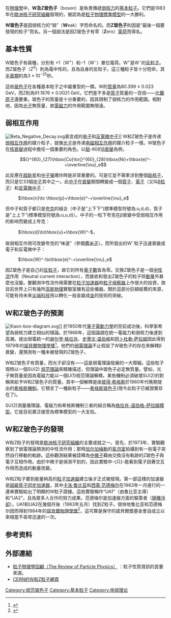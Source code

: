 {{Infobox Particle
| bgcolour =
| name = ''W''<sup>±</sup>，''Z''<sup>0</sup>玻色子
| image =
| caption =
| num_types =
| composition = [[基本粒子|基本粒子]]
| family = [[玻色子|玻色子]]
| group = [[規範玻色子|規範玻色子]]
| generation =
| interaction = [[弱相互作用|弱相互作用]]
| theorized = 1967年 ([[史蒂文·温伯格|温伯格]]，[[阿卜杜勒·萨拉姆|萨拉姆]])
| discovered = 1983年（UA1和UA2合作组）
| symbol =
| mass = W: 80.385±0.015GeV<br />Z: 91.1876±0.0021GeV
| decay_time =
| decay_particle =
| electric_charge =
| spin = 1
| num_spin_states =
}}

在[[物理學|物理學]]中，'''W及Z玻色子'''（boson）是負責傳遞[[弱核力|弱核力]]的[[基本粒子|基本粒子]]。它們是1983年在[[歐洲核子研究組織|歐洲核子研究組織]]發現的，被認為是[[粒子物理|粒子物理]][[標準模型|標準模型]]的一大勝利。

'''W玻色子'''是因弱核力的“弱”（'''W'''eak）字而命名的。而'''Z玻色子'''則因是“最後一個要發現的粒子”而名。另一個說法是因Z玻色子有零（'''Z'''ero）[[電荷|電荷]]而得名。

== 基本性質 ==

W玻色子有兩種，分別有 +1（W<sup>+</sup>）和−1（W<sup>−</sup>）單位電荷。W<sup>+</sup>是W<sup>−</sup>的[[反粒子|反粒子]]。而Z玻色子（Z<sup>0</sup>）則為電中性的，且為自身的反粒子。這三種粒子皆十分短命，其[[半衰期|半衰期]]約為<math>3 \times 10^{-25}</math>秒。

這些[[玻色子|玻色子]]在各種基本粒子之中屬重型的一類。W的[[質量|質量]]為80.399 ± 0.023 GeV，而Z則為91.1876 ± 0.0021 GeV。它們差不多是[[質子|質子]]質量的一百倍——比[[鐵|鐵]][[原子|原子]]還要重。玻色子的質量是十分重要的，因其限制了弱核力的作用範圍。相對地，因為[[光子|光子]]無質量，故[[電磁力|電磁力]]的作用範圍無限遠。

== 弱相互作用 ==
[[File:Beta_Negative_Decay.svg|thumb]]衰变成的[[电子|电子]]和[[反電微中子|反電微中子]]]]
W和Z玻色子是传递[[弱相互作用|弱相互作用]]的媒介粒子，就像[[光子|光子]]是传递[[电磁相互作用|电磁相互作用]]的媒介粒子一樣。W玻色子在[[核衰變|核衰變]]過程中擔任一個重要的角色。以[[鈷|鈷]]-60的[[β衰變|β衰變]]為例，

:<math>{}^{60}_{27}\hbox{Co}\to{}^{60}_{28}\hbox{Ni}+\hbox{e}^-+\overline{\nu}_e</math>

此反應在[[超新星|超新星]]和[[中子彈|中子彈]]爆炸時是非常重要的。可是它並不需牽涉到整個[[鈷|鈷]][[核子|核子]]，而只是它33個[[中子|中子]]其中之一。此[[中子|中子]]在[[粒子衰變|衰變]]期間轉變成一個[[質子|質子]]、[[電子|電子]]（又叫[[β粒子|β粒子]]）和[[反電微中子|反電微中子]]：

: <math>\hbox{n}\to \hbox{p}+\hbox{e}^-+\overline{\nu}_e</math>

但中子和質子都只是[[夸克|夸克]]的組合（中子是“上下下”(標準模型符號為:u,d,d)，質子是“上上下”(標準模型符號為:u,u,d)）。中子的一粒下夸克在β衰變中受弱相互作用的影响而變成上夸克：

: <math>\hbox{d}\to\hbox{u}+\hbox{W}^-</math>，

故弱相互作用可改變夸克的“味道”（參閱[[費米子|費米子]]）。而所發出的W<sup>−</sup>粒子迅速衰變成電子和反電微中子：

: <math>\hbox{W}^-\to\hbox{e}^-+\overline{\nu}_e</math>

因Z玻色子是自己的[[反粒子|反粒子]]，故它的所有[[量子數|量子數]]皆為零。交換Z玻色子是一個[[中性流|中性流]]作用（Neutral current interaction），而接收和發出Z玻色子的粒子除[[動量|動量]]外甚麼也沒變。要觀測中性流作用需要在[[粒子加速器|粒子加速器]]和[[粒子偵察器|粒子偵察器]]上作很大的投資，故目前世界上只有幾所[[高能物理|高能物理]]實驗室擁有這些儀器。關於這部分巨額經費的來源，可能有待未來[[尖端科技|尖端科技]]用以轉化一般金屬成[[金|金]]的技術的突破。

== W和Z玻色子的預測 ==
[[File:Kaon-box-diagram.svg|thumb]]]]
於1950年代[[量子電動力學|量子電動力學]]的空前成功後，科學家希望為弱核力建立相似的理論。於1968年，這個論調在統一電磁力和弱核力後達到高潮。提出弱電統一的[[谢尔登·格拉肖|谢尔登·格拉肖]]、[[史蒂文·温伯格|史蒂文·温伯格]]和[[阿卜杜勒·萨拉姆|阿卜杜勒·萨拉姆]]因此得到1979年的[[諾貝爾獎|諾貝爾物理學獎]]<ref>{{Cite web |url=http://www.nobel.se/physics/laureates/1979/ |title=存档副本 |accessdate=2004-11-27 |archive-date=2004-08-03 |archive-url=https://web.archive.org/web/20040803075503/http://www.nobel.se/physics/laureates/1979/ |dead-url=no }}</ref>。他們的[[弱電理論|弱電理論]]不止假設了W玻色子的存在來解釋β衰變，還預測有一種未被發現的Z玻色子。

W和Z玻色子有質量，而光子卻沒有——這是弱電理論發展的一大障礙。這些粒子現時以一個SU(2) [[规范理論|规范理論]]來精確描述，但理論中玻色子必定無質量。譬如，光子無質量是因為電磁力能以一個U(1)规范理論解釋。某些機制必須破壞SU(2)的對稱來給予W和Z玻色子的質量。其中一個解釋是由[[彼得·希格斯|彼得·希格斯]]於1960年代晚期提出的[[希格斯機制|希格斯機制]]。它預言了一種新粒子——[[希格斯玻色子|希格斯玻色子]](現今此粒子已被證實存在了)。

SU(2)測量儀理論、電磁力和希格斯機制三者的組合稱為[[電弱交互作用|格拉肖-温伯格-萨拉姆模型]]。它是目前廣泛接受為標準模型的一大支柱。

== W和Z玻色子的發現 ==

W和Z粒子的發現是[[歐洲核子研究組織|歐洲核子研究組織]]的主要成就之一。首先，於1973年，實驗觀察到了弱電理論預測的中性流作用；那時[[加尔加梅勒|加尔加梅勒]]的[[氣泡室|氣泡室]]拍攝到有一些電子突然自行移動的軌跡。這些觀測結果被詮釋為[[中微子|中微子]]藉由交換沒有軌跡的Z玻色子與電子互相作用。由於中微子是偵測不到的，因此實驗中-{只}-能看到電子因著交互作用而造成的動量改變。

W和Z粒子要到能量夠高的[[粒子加速器|粒子加速器]]建立後才正式被發現。第一部這樣的加速器是[[超級質子同步加速器|超級質子同步加速器]]，其中[[卡洛·鲁比亚|卡洛·鲁比亚]]和[[西蒙·范德梅尔|西蒙·范德梅尔]]在1983年一月進行的一連串實驗給出了明顯的W粒子證據。這些實驗稱作“UA1”（由鲁比亚主導）和“UA2”，且為眾多人合作的努力成果。范德梅尔是加速器方面的驅策者（[[隨機冷卻|隨機冷卻]]）。UA1和UA2在幾個月後（1983年五月）找到Z粒子。很快地鲁比亚和范德梅尔因而得到1984年的[[諾貝爾物理學獎|諾貝爾物理學獎]]<ref>{{Cite web |url=http://www.nobel.se/physics/laureates/1984/ |title=存档副本 |accessdate=2004-11-27 |archive-date=2004-08-03 |archive-url=https://web.archive.org/web/20040803075707/http://www.nobel.se/physics/laureates/1984/ |dead-url=no }}</ref>，這可算是保守的諾貝爾獎基金會自成立以來相當不尋常迅速的一次。

==参考资料==
<references />

== 外部連結 ==
* [http://pdg.lbl.gov/ 粒子物理學回顧（The Review of Particle Physics）] {{Wayback|url=http://pdg.lbl.gov/ |date=20170907205728 }}：粒子性質資訊的首要來源。
*[https://web.archive.org/web/20050416075202/http://intranet.cern.ch/Chronological/Announcements/CERNAnnouncements/2003/09-16WZSymposium/Courier/HeavyLight/Heavylight.html CERN的W和Z粒子網頁]


{{Particles}}

[[Category:规范玻色子|Category:规范玻色子]]
[[Category:基本粒子|Category:基本粒子]]
[[Category:电弱理论|Category:电弱理论]]